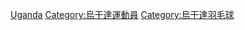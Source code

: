 [[Category:各國羽毛球運動員|Uganda]]
[[Category:烏干達運動員|Category:烏干達運動員]]
[[Category:烏干達羽毛球|Category:烏干達羽毛球]]